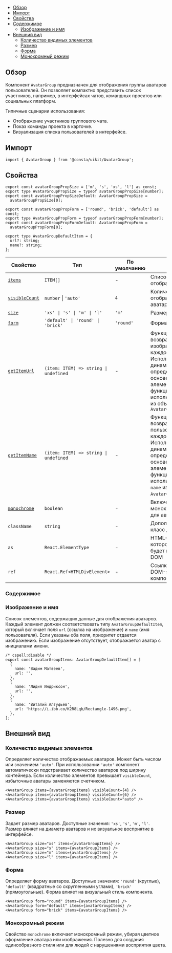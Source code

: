 

<MdxMenu>

- [Обзор](#обзор)
- [Импорт](#импорт)
- [Свойства](#свойства)
- [Содержимое](#содержимое)
  - [Изображение и имя](#изображение-и-имя)
- [Внешний вид](#внешний-вид)
  - [Количество видимых элементов](#количество-видимых-элементов)
  - [Размер](#размер)
  - [Форма](#форма)
  - [Монохромный режим](#монохромный-режим)

</MdxMenu>

## Обзор

Компонент `AvatarGroup` предназначен для отображения группы аватаров пользователей. Он позволяет компактно представить список участников, например, в интерфейсах чатов, командных проектов или социальных платформ.

Типичные сценарии использования:

- Отображение участников группового чата.
- Показ команды проекта в карточке.
- Визуализация списка пользователей в интерфейсе.

## Импорт

```tsx
import { AvatarGroup } from '@consta/uikit/AvatarGroup';
```

## Свойства

```tsx
export const avatarGroupPropSize = ['m', 's', 'xs', 'l'] as const;
export type AvatarGroupPropSize = typeof avatarGroupPropSize[number];
export const avatarGroupPropSizeDefault: AvatarGroupPropSize =
  avatarGroupPropSize[0];

export const avatarGroupPropForm = ['round', 'brick', 'default'] as const;
export type AvatarGroupPropForm = typeof avatarGroupPropForm[number];
export const avatarGroupPropFormDefault: AvatarGroupPropForm =
  avatarGroupPropForm[0];

export type AvatarGroupDefaultItem = {
  url?: string;
  name?: string;
};
```

| Свойство                                        | Тип                                   | По умолчанию | Описание                                                                                                                                                                                                                                 |
| ----------------------------------------------- | ------------------------------------- | ------------ | ---------------------------------------------------------------------------------------------------------------------------------------------------------------------------------------------------------------------------------------- |
| [`items`](#элементы)                            | `ITEM[]`                              | -            | Список элементов для отображения аватаров                                                                                                                                                                                                |
| [`visibleCount`](#количество-видимых-элементов) | `number` \| `'auto'`                  | `4`          | Количество отображаемых аватаров                                                                                                                                                                                                         |
| [`size`](#размер)                               | `'xs' \| 's' \| 'm' \| 'l'`           | `'m'`        | Размер аватаров                                                                                                                                                                                                                          |
| [`form`](#форма)                                | `'default' \| 'round' \| 'brick'`     | `'round'`    | Форма аватаров                                                                                                                                                                                                                           |
| [`getItemUrl`](#ссылка-на-изображение)          | `(item: ITEM) => string \| undefined` | -            | Функция, которая возвращает ссылку на изображение для каждого элемента. Используется для динамического определения `url` на основе данных элемента. Если функция не указана, используется поле `url` из объекта `AvatarGroupDefaultItem` |
| [`getItemName`](#имя-пользователя)              | `(item: ITEM) => string \| undefined` | -            | Функция, которая возвращает имя пользователя для каждого элемента. Используется для динамического определения `name` на основе данных элемента. Если функция не указана, используется поле `name` из объекта `AvatarGroupDefaultItem`.   |
| [`monochrome`](#монохромный-режим)              | `boolean`                             | -            | Включение монохромного режима для аватаров                                                                                                                                                                                               |
| `className`                                     | `string`                              | -            | Дополнительный CSS-класс для компонента                                                                                                                                                                                                  |
| `as`                                            | `React.ElementType`                   | -            | HTML-тег, в виде которого компонент будет представлен в DOM                                                                                                                                                                              |
| `ref`                                           | `React.Ref<HTMLDivElement>`           | -            | Ссылка на корневой DOM-элемент компонента                                                                                                                                                                                                |

### Содержимое

### Изображение и имя

Список элементов, содержащих данные для отображения аватаров. Каждый элемент должен соответствовать типу `AvatarGroupDefaultItem`, который включает поля `url` (ссылка на изображение) и `name` (имя пользователя). Если указаны оба поля, приоритет отдается изображению. Если изображение отсутствует, отображается аватар с инициалами имени.

```tsx
/* cspell:disable */
export const avatarGroupItems: AvatarGroupDefaultItem[] = [
  {
    name: 'Вадим Матвеев',
    url: '',
  },
  {
    name: 'Лидия Индриксон',
    url: '',
  },
  {
    name: 'Виталий Алтуфьев',
    url: 'https://i.ibb.co/K2R8Lqb/Rectangle-1496.png',
  },
];
```

## Внешний вид

### Количество видимых элементов

Определяет количество отображаемых аватаров. Может быть числом или значением `'auto'`. При использовании `'auto'` компонент автоматически подстраивает количество аватаров под ширину контейнера. Если количество элементов превышает `visibleCount`, избыточные аватары заменяются счетчиком.

<MdxTabs>

<AvatarGroupExampleCount />

```tsx
<AvatarGroup items={avatarGroupItems} visibleCount={4} />
<AvatarGroup items={avatarGroupItems} visibleCount={6} />
<AvatarGroup items={avatarGroupItems} visibleCount="auto" />
```

</MdxTabs>

### Размер

Задает размер аватаров. Доступные значения: `'xs'`, `'s'`, `'m'`, `'l'`. Размер влияет на диаметр аватаров и их визуальное восприятие в интерфейсе.

<MdxTabs>

<AvatarGroupExampleSize />

```tsx
<AvatarGroup size="xs" items={avatarGroupItems} />
<AvatarGroup size="s" items={avatarGroupItems} />
<AvatarGroup size="m" items={avatarGroupItems} />
<AvatarGroup size="l" items={avatarGroupItems} />
```

</MdxTabs>

### Форма

Определяет форму аватаров. Доступные значения: `'round'` (круглые), `'default'` (квадратные со скругленными углами), `'brick'` (прямоугольные). Форма влияет на визуальный стиль компонента.

<MdxTabs>

<AvatarGroupExampleForm />

```tsx
<AvatarGroup form="round" items={avatarGroupItems} />
<AvatarGroup form="default" items={avatarGroupItems} />
<AvatarGroup form="brick" items={avatarGroupItems} />
```

</MdxTabs>

### Монохромный режим

Свойство `monochrome` включает монохромный режим, убирая цветное оформление аватара или изображения. Полезно для создания единообразного стиля или для людей с нарушениями восприятия цвета.
